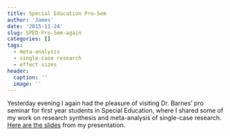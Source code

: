 ```yaml
---
title: Special Education Pro-Sem
author: 'James'
date: '2015-11-24'
slug: SPED-Pro-Sem-again
categories: []
tags:
  - meta-analysis
  - single-case research
  - effect sizes
header:
  caption: ''
  image: ''
---
```


Yesterday evening I again had the pleasure of visiting Dr. Barnes' pro seminar for first year students in Special Education, where I shared some of my work on research synthesis and meta-analysis of single-case research. [Here are the slides](/files/Barnes-Pro-Sem-2015-11.pdf) from my presentation.

